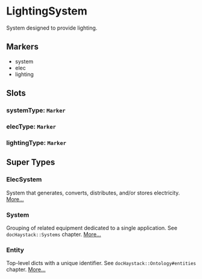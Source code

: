 # LightingSystem
System designed to provide lighting.
## Markers
- system
- elec
- lighting

## Slots

### systemType: `Marker`

### elecType: `Marker`

### lightingType: `Marker`


## Super Types
### ElecSystem
System that generates, converts, distributes, and/or stores electricity. 
[More...](./ElecSystem)

### System
Grouping of related equipment dedicated to a single application.
See `docHaystack::Systems` chapter. 
[More...](./System)

### Entity
Top-level dicts with a unique identifier.
See `docHaystack::Ontology#entities` chapter. 
[More...](./Entity)


